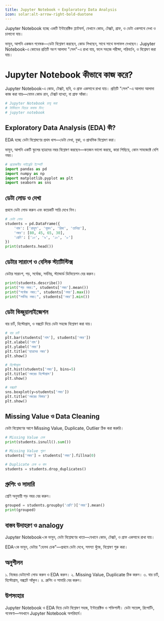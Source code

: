 ```yaml
---
title: Jupyter Notebook ও Exploratory Data Analysis
icon: solar:alt-arrow-right-bold-duotone
---
```


Jupyter Notebook হচ্ছে একটি ইন্টারেক্টিভ প্ল্যাটফর্ম, যেখানে কোড, টেক্সট, গ্রাফ, ও ডেটা একসাথে দেখা ও চালানো যায়।

ভাবুন, আপনি একজন গবেষক—ডেটা বিশ্লেষণ করছেন, কোড লিখছেন, সাথে সাথে ফলাফল দেখছেন। Jupyter Notebook-এ কোডের প্রতিটি অংশ আলাদা "সেল"-এ রাখা যায়, ফলে সহজে পরীক্ষা, পরিবর্তন, ও বিশ্লেষণ করা যায়।

# Jupyter Notebook কীভাবে কাজ করে?

Jupyter Notebook-এ কোড, টেক্সট, ছবি, ও গ্রাফ একসাথে রাখা যায়। প্রতিটি "সেল"-এ আলাদা আলাদা কাজ করা যায়—যেমন কোড রান, টেক্সট ব্যাখ্যা, বা গ্রাফ আঁকা।

```python
# Jupyter Notebook চালু করা
# টার্মিনালে নিচের কমান্ড দিন:
# jupyter notebook
```


## Exploratory Data Analysis (EDA) কী?

EDA হচ্ছে ডেটা বিশ্লেষণের প্রথম ধাপ—ডেটা দেখা, বুঝা, ও প্রাথমিক বিশ্লেষণ করা।

ভাবুন, আপনি একটি স্কুলের ছাত্রদের নম্বর বিশ্লেষণ করছেন—কতজন ভালো করছে, কারা পিছিয়ে, কোন সাবজেক্টে বেশি নম্বর।

```python
# প্রয়োজনীয় লাইব্রেরি ইম্পোর্ট
import pandas as pd
import numpy as np
import matplotlib.pyplot as plt
import seaborn as sns
```


## ডেটা লোড ও দেখা

প্রথমে ডেটা লোড করুন এবং কয়েকটি সারি দেখে নিন।

```python
# ডেটা লোড
students = pd.DataFrame({
    'নাম': ['রাহুল', 'সুমন', 'রিমা', 'তানিয়া'],
    'নম্বর': [80, 45, 65, 30],
    'শ্রেণি': ['১০', '৯', '১০', '৮']
})
print(students.head())
```


## ডেটার সারাংশ ও বেসিক স্ট্যাটিস্টিক্স

ডেটার সারাংশ, গড়, সর্বোচ্চ, সর্বনিম্ন, স্ট্যান্ডার্ড ডিভিয়েশন বের করুন।

```python
print(students.describe())
print("গড় নম্বর:", students['নম্বর'].mean())
print("সর্বোচ্চ নম্বর:", students['নম্বর'].max())
print("সর্বনিম্ন নম্বর:", students['নম্বর'].min())
```


## ডেটা ভিজুয়ালাইজেশন

বার চার্ট, হিস্টোগ্রাম, ও বক্সপ্লট দিয়ে ডেটা সহজে বিশ্লেষণ করা যায়।

```python
# বার চার্ট
plt.bar(students['নাম'], students['নম্বর'])
plt.xlabel('নাম')
plt.ylabel('নম্বর')
plt.title('ছাত্রদের নম্বর')
plt.show()

# হিস্টোগ্রাম
plt.hist(students['নম্বর'], bins=5)
plt.title('নম্বরের হিস্টোগ্রাম')
plt.show()

# বক্সপ্লট
sns.boxplot(y=students['নম্বর'])
plt.title('নম্বরের বিস্তার')
plt.show()
```


## Missing Value ও Data Cleaning

ডেটা বিশ্লেষণের আগে Missing Value, Duplicate, Outlier ঠিক করা জরুরি।

```python
# Missing Value চেক
print(students.isnull().sum())

# Missing Value পূরণ
students['নম্বর'] = students['নম্বর'].fillna(0)

# Duplicate চেক ও বাদ
students = students.drop_duplicates()
```


## গ্রুপিং ও সামারি

শ্রেণি অনুযায়ী গড় নম্বর বের করুন।

```python
grouped = students.groupby('শ্রেণি')['নম্বর'].mean()
print(grouped)
```

## বাস্তব উদাহরণ ও analogy

Jupyter Notebook-কে ভাবুন, ডেটা বিশ্লেষণের খাতা—যেখানে কোড, টেক্সট, ও গ্রাফ একসাথে রাখা যায়।

EDA-কে ভাবুন, ডেটার "হেলথ চেক"—প্রথমে ডেটা দেখে, সমস্যা খুঁজে, বিশ্লেষণ শুরু করা।

## অনুশীলন

১. নিজের ডেটাসেট লোড করুন ও EDA করুন।
২. Missing Value, Duplicate ঠিক করুন।
৩. বার চার্ট, হিস্টোগ্রাম, বক্সপ্লট আঁকুন।
৪. গ্রুপিং ও সামারি বের করুন।

## উপসংহার

Jupyter Notebook ও EDA দিয়ে ডেটা বিশ্লেষণ সহজ, ইন্টারেক্টিভ ও শক্তিশালী। ডেটা সায়েন্স, রিপোর্টিং, গবেষণা—সবখানে Jupyter Notebook অপরিহার্য।

